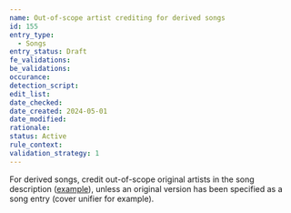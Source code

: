 ```yaml
---
name: Out-of-scope artist crediting for derived songs
id: 155
entry_type:
  - Songs
entry_status: Draft
fe_validations:
be_validations:
occurance:
detection_script:
edit_list:
date_checked:
date_created: 2024-05-01
date_modified:
rationale:
status: Active
rule_context:
validation_strategy: 1
---
```

For derived songs, credit out-of-scope original artists in the song description ([example](https://vocadb.net/S/604363)), unless an original version has been specified as a song entry (cover unifier for example).